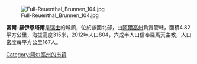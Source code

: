 [[Image:Full-Reuenthal_Brunnen_104.jpg|right]]

'''富爾-羅伊恩塔爾'''是[[瑞士|瑞士]]的城鎮，位於該國北部，由[[阿爾高州|阿爾高州]]負責管轄，面積4.82平方公里，海拔高度315米，2012年人口804，六成半人口信奉羅馬天主教，人口密度每平方公里167人。

{{Switzerland-geo-stub}}
[[Category:阿尔高州的市镇|Category:阿尔高州的市镇]]